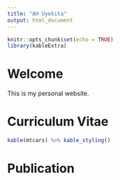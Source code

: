 ```yaml
---
title: "AH Uyekita"
output: html_document
---
```


```r
knitr::opts_chunk$set(echo = TRUE)
library(kableExtra)
```

# Welcome

This is my personal website.

# Curriculum Vitae

```r
kable(mtcars) %>% kable_styling()
```


# Publication


